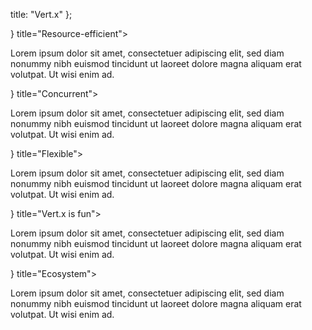 

  title: "Vert.x"
};

<Features>
  <FeaturesItem icon={<icons.Cpu />} title="Resource-efficient">

Lorem ipsum dolor sit amet, consectetuer adipiscing elit, sed diam nonummy nibh euismod tincidunt ut laoreet dolore magna aliquam erat volutpat. Ut wisi enim ad.

  </FeaturesItem>
  <FeaturesItem icon={<icons.Sliders />} title="Concurrent">

Lorem ipsum dolor sit amet, consectetuer adipiscing elit, sed diam nonummy nibh euismod tincidunt ut laoreet dolore magna aliquam erat volutpat. Ut wisi enim ad.

  </FeaturesItem>
  <FeaturesItem icon={<icons.Feather />} title="Flexible">

Lorem ipsum dolor sit amet, consectetuer adipiscing elit, sed diam nonummy nibh euismod tincidunt ut laoreet dolore magna aliquam erat volutpat. Ut wisi enim ad.

  </FeaturesItem>
  <FeaturesItem icon={<icons.Send />} title="Vert.x is fun">

Lorem ipsum dolor sit amet, consectetuer adipiscing elit, sed diam nonummy nibh euismod tincidunt ut laoreet dolore magna aliquam erat volutpat. Ut wisi enim ad.

  </FeaturesItem>
  <FeaturesItem icon={<icons.Umbrella />} title="Ecosystem">

Lorem ipsum dolor sit amet, consectetuer adipiscing elit, sed diam nonummy nibh euismod tincidunt ut laoreet dolore magna aliquam erat volutpat. Ut wisi enim ad.

  </FeaturesItem>
</Features>
